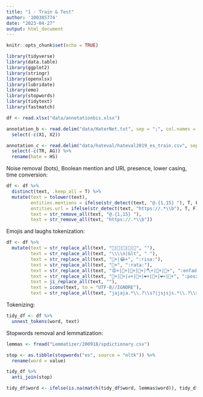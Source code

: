 ```yaml
---
title: "1 - Train & Test"
author: '100385774'
date: "2023-04-27"
output: html_document
---
```


```r
knitr::opts_chunk$set(echo = TRUE)
```

```r
library(tidyverse)
library(data.table)
library(ggplot2)
library(stringr)
library(openxlsx)
library(lubridate)
library(emo)
library(stopwords)
library(tidytext)
library(fastmatch)
```

```r

df <- read.xlsx("data/annotationbis.xlsx")

annotation_b <- read.delim("data/HaterNet.txt", sep = ";", col.names = c("id", "X1", "text", "X2", "hate")) %>% 
  select(-c(X1, X2))

annotation_c <- read.delim("data/hateval/hateval2019_es_train.csv", sep = ",") %>% 
  select(-c(TR, AG)) %>% 
  rename(hate = HS) 

```


Noise removal (bots), Boolean mention and URL presence, lower casing, time conversion: 

```r
df <- df %>% 
  distinct(text, .keep_all = T) %>% 
  mutate(text = tolower(text),
         entities.mentions = ifelse(str_detect(text, "@.{1,15} "), T, F),
         entities.url = ifelse(str_detect(text, "https://.*\\b"), T, F),
         text = str_remove_all(text, "@.{1,15} "),
         text = str_remove_all(text, "https://.*\\b"))

```

Emojis and laughs tokenization: 

```r
df <- df %>% 
  mutate(text = str_replace_all(text, "🏻|🏼|🏽|🏾|🏿", ""),
         text = str_replace_all(text, "\\\\n|&lt", " "), 
         text = str_replace_all(text, "🤣+|😂+", ":risa:"),
         text = str_replace_all(text, "🐀+", ":rata:"),
         text = str_replace_all(text, "😡+|🔪+|🤬+|👊+|🪓+|🤮+|💩+", ":enfado:"),
         text = str_replace_all(text, "👏+|💪+|✊+|💪+|❤️+|🥰+|❤+|🤍+", ":positividad:"),
         text = ji_replace_all(text, ""),
         text = iconv(text, to = "UTF-8//IGNORE"),
         text = str_replace_all(text, "jajaja.*\\.?\\s?|jsjsjs.*\\.?\\s?|jajaj.*\\.?\\s?|jsjsj.*\\.?\\s?|j{1,}a{1,}s{1,}?j{1,}a{1,}s{1,}?.*\\.?\\s?", ":risa: "))

```


Tokenizing: 

```r

tidy_df <- df %>% 
  unnest_tokens(word, text)

```

Stopwords removal and lemmatization: 

```r
lemmas <- fread("Lemmatizer/200918/spdictionary.csv")

stop <- as.tibble(stopwords("es", source = "nltk")) %>% 
  rename(word = value)

tidy_df %>% 
  anti_join(stop)

tidy_df$word <- ifelse(is.na(match(tidy_df$word, lemmas$word)), tidy_df$word, lemmas$canonical[match(tidy_df$word, lemmas$word)])
  
```




















